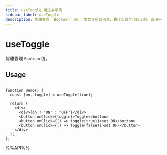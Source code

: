 ```yaml
---
title: useToggle 用法与示例
sidebar_label: useToggle
description: 优雅管理 `Boolean` 值。 本文介绍其用法、最佳实践与代码示例。适用于 React 开发中需要处理副作用的场景。
---
```

# useToggle

优雅管理 `Boolean` 值。

## Usage

```tsx live

function Demo() {
  const [on, toggle] = useToggle(true);

  return (
    <div>
      <div>{on ? "ON" : "OFF"}</div>
      <button onClick={toggle}>Toggle</button>
      <button onClick={() => toggle(true)}>set ON</button>
      <button onClick={() => toggle(false)}>set OFF</button>
    </div>
  );
};
```

%%API%%